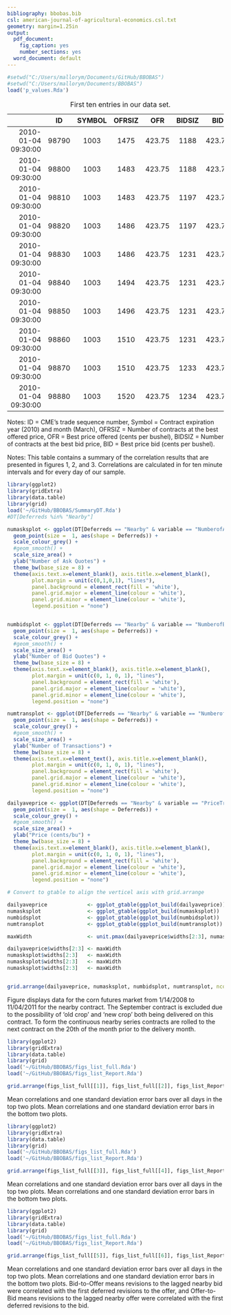 ```yaml
---
bibliography: bbobas.bib
csl: american-journal-of-agricultural-economics.csl.txt
geometry: margin=1.25in
output:
  pdf_document:
    fig_caption: yes
    number_sections: yes
  word_document: default
---
```




```r
#setwd("C:/Users/mallorym/Documents/GitHub/BBOBAS")
#setwd("C:/Users/mallorym/Documents/BBOBAS")
load('p_values.Rda')
```




|                    |  ID  |SYMBOL|OFRSIZ| OFR   |BIDSIZ| BID   |
|-------------------:|:-----:|:----:|:-----:|:-----:|:-----:|:-----:|
|  2010-01-04 09:30:00|  98790| 1003| 1475| 423.75| 1188| 423.75|
|  2010-01-04 09:30:00|  98800| 1003| 1483| 423.75| 1188| 423.75|
|  2010-01-04 09:30:00|  98810| 1003| 1483| 423.75| 1197| 423.75|
|  2010-01-04 09:30:00|  98820| 1003| 1486| 423.75| 1197| 423.75|
|  2010-01-04 09:30:00|  98830| 1003| 1486| 423.75| 1231| 423.75|
|  2010-01-04 09:30:00|  98840|1003|  1494|423.75|  1231|423.75|
|  2010-01-04 09:30:00|  98850| 1003| 1496| 423.75| 1231| 423.75|
|  2010-01-04 09:30:00|  98860| 1003| 1510| 423.75| 1231| 423.75|
|  2010-01-04 09:30:00|  98870| 1003| 1510| 423.75| 1233| 423.75|
|  2010-01-04 09:30:00|  98880| 1003| 1520| 423.75| 1234| 423.75|

: First ten entries in our data set.

Notes: ID = CME's trade sequence number, Symbol = Contract expiration year (2010) and month (March), OFRSIZ = Number of contracts at the best offered price, OFR = Best price offered (cents per bushel), BIDSIZ = Number of contracts at the best bid price, BID = Best price bid (cents per bushel).

\clearpage

<!--  
This is a table of p-values on the differences in the order of near, 1st, and 2nd deferred. But, we no longer show the contemporaneous-keep-zeros
case, so motivating this table doesn't seem to make sense. 
```r
library(knitr)
library(xtable)
#kTable(p_values, format = 'markdown')
#kTable(p_values)
t <- xtable(p_values, caption = "P-Values from Welch two-sample t-tests on differences in correlation means displayed in figure 1")
print.xtable(t, caption.placement = 'top', comment=FALSE )
```

Notes: H0: Equal means, H1: Unequal means. 'Near & 1' stands for the correlations between returns of the nearby quotes and returns of the first deferred quotes, 'Near & 2' stands for the correlations between returns of the nearby quotes and returns of the second deferred quotes, and 'Near & 3' stands for the correlations between returns of the nearby quotes and returns of the third deferred quotes. The columns labeled with the convention Near & 1 - Near & 2 contain p-values of a Welch two-sample t-test on differences in the means displayed in figure 2. 
-->


\begin{table*}[h]\centering
\caption{Correlations Calculated to Produce Figures 1, 2, and 3 }
\begin{tabular}{@{}cc|cc|cc@{}}
 \specialrule{1pt}{1pt}{1pt}
 \multicolumn{2}{c|}{Figure 2}                    & \multicolumn{2}{c|}{Figure 3}         & \multicolumn{2}{c}{Figure 4}      \\
 \multicolumn{2}{c|}{No Time Lag}           &\multicolumn{2}{c|}{Time Lag}               &\multicolumn{2}{c}{Time Lag}             \\
\multicolumn{2}{c|}{Correlation of Nearby and}           &\multicolumn{2}{c|}{Correlation of Nearby and 1 deffered}               &\multicolumn{2}{c}{Correlation of Nearby and 1 deffered}             \\

\hline
 Bid to Bid          & 1 deffered& Bid to Bid   & no time lag      & Bid to Offer & no time lag            \\
                     &2 deffered &              &1 second          &              &1 second          \\
                     &3 deffered &              &10 seconds        &              &10 seconds        \\
 Offer to Offer      & 1 deffered& Offer to Offer&  no time lag    &Offer to Bid  &  no time lag                \\
                     &2 deffered &              &1 second          &              &1 second          \\
                     &3 deffered &              &10 seconds        &              &10 seconds        \\
 Bid to Bid          &1 deffered & Bid to Bid   &  no time lag     & Bid to Offer & no time lag                 \\
 (Report)            &2 deffered &  (Report)    &1 second          & (Report)     &1 second          \\
                     &3 deffered &              &10 seconds        &              &10 seconds        \\
 Offer to Offer      & 1 deffered&Offer to Offer& no time lag      &Offer to Bid  & no time lag                  \\
 (Report)            &2 deffered &  (Report)     &1 second          & (Report)     &1 second          \\
                     &3 deffered &              &10 seconds        &              &10 seconds        \\
 \specialrule{1pt}{1pt}{1pt}
\end{tabular}
\end{table*}

     
Notes: This table contains a summary of the correlation results that are presented in figures 1, 2, and 3. Correlations are calculated in for ten minute intervals and for every day of our sample. 

\clearpage


```r
library(ggplot2)
library(gridExtra)
library(data.table)
library(grid)
load('~/GitHub/BBOBAS/SummaryDT.Rda')
#DT[Deferreds %in% "Nearby"]

numasksplot <- ggplot(DT[Deferreds == "Nearby" & variable == "NumberofAsks"], aes(TradeDate, value, colour=Deferreds, group=Deferreds)) +
  geom_point(size =  1, aes(shape = Deferreds)) +
  scale_colour_grey() +
  #geom_smooth() +
  scale_size_area() +
  ylab("Number of Ask Quotes") +
  theme_bw(base_size = 8) +
  theme(axis.text.x=element_blank(), axis.title.x=element_blank(),
        plot.margin = unit(c(0,1,0,1), "lines"),
        panel.background = element_rect(fill = 'white'), 
        panel.grid.major = element_line(colour = 'white'),
        panel.grid.minor = element_line(colour = 'white'),
        legend.position = "none") 


numbidsplot <- ggplot(DT[Deferreds == "Nearby" & variable == "NumberofBids"], aes(TradeDate, value, colour=Deferreds, group=Deferreds)) +
  geom_point(size =  1, aes(shape = Deferreds)) +
  scale_colour_grey() +
  #geom_smooth() +
  scale_size_area() +
  ylab("Number of Bid Quotes") +
  theme_bw(base_size = 8) +
  theme(axis.text.x=element_blank(), axis.title.x=element_blank(), 
        plot.margin = unit(c(0, 1, 0, 1), "lines"),
        panel.background = element_rect(fill = 'white'), 
        panel.grid.major = element_line(colour = 'white'),
        panel.grid.minor = element_line(colour = 'white'),
        legend.position = "none") 

numtransplot <- ggplot(DT[Deferreds == "Nearby" & variable == "NumberofTransactions"], aes(TradeDate, value, colour=Deferreds, group=Deferreds)) +
  geom_point(size =  1, aes(shape = Deferreds)) +
  scale_colour_grey() +
  #geom_smooth() +
  scale_size_area() +
  ylab("Number of Transactions") +
  theme_bw(base_size = 8) +
  theme(axis.text.x=element_text(), axis.title.x=element_blank(),
        plot.margin = unit(c(0, 1, 0, 1), "lines"),
        panel.background = element_rect(fill = 'white'), 
        panel.grid.major = element_line(colour = 'white'),
        panel.grid.minor = element_line(colour = 'white'),
        legend.position = "none") 

dailyaveprice <- ggplot(DT[Deferreds == "Nearby" & variable == "PriceTransaction"], aes(TradeDate, value, colour=Deferreds, group=Deferreds)) +
  geom_point(size =  1, aes(shape = Deferreds)) +
  scale_colour_grey() +
  #geom_smooth() +
  scale_size_area() +
  ylab("Price (cents/bu") +
  theme_bw(base_size = 8) +
  theme(axis.text.x=element_blank(), axis.title.x=element_blank(),
        plot.margin = unit(c(0, 1, 0, 1), "lines"),
        panel.background = element_rect(fill = 'white'), 
        panel.grid.major = element_line(colour = 'white'),
        panel.grid.minor = element_line(colour = 'white'),
        legend.position = "none") 

# Convert to gtable to align the verticel axis with grid.arrange

dailyaveprice             <- ggplot_gtable(ggplot_build(dailyaveprice))
numasksplot               <- ggplot_gtable(ggplot_build(numasksplot))
numbidsplot               <- ggplot_gtable(ggplot_build(numbidsplot))
numtransplot              <- ggplot_gtable(ggplot_build(numtransplot))

maxWidth                  <- unit.pmax(dailyaveprice$widths[2:3], numasksplot$widths[2:3], numasksplot$widths[2:3], numasksplot$widths[2:3])

dailyaveprice$widths[2:3] <- maxWidth
numasksplot$widths[2:3]   <- maxWidth
numasksplot$widths[2:3]   <- maxWidth
numasksplot$widths[2:3]   <- maxWidth


grid.arrange(dailyaveprice, numasksplot, numbidsplot, numtransplot, ncol=1, heights=c(2.6,2.6,2.6,2.7), widths=6.5)

```

Figure displays data for the corn futures market from 1/14/2008 to 11/04/2011 for the nearby contract. The September contract is excluded due to the possibility of 'old crop' and 'new crop' both being delivered on this contract. To form the continuous nearby series contracts are rolled to the next contract on the 20th of the month prior to the delivery month. 


\clearpage

```r
library(ggplot2)
library(gridExtra)
library(data.table)
library(grid)
load('~/GitHub/BBOBAS/figs_list_full.Rda')
load('~/GitHub/BBOBAS/figs_list_Report.Rda')

grid.arrange(figs_list_full[[1]], figs_list_full[[2]], figs_list_Report[[1]], figs_list_Report[[2]], ncol=1, heights=c(3,3,3,3.2), widths=6.5)

```

Mean correlations and one standard deviation error bars over all days in the top two plots. Mean correlations and one standard deviation error bars in the bottom two plots. 

\clearpage

```r
library(ggplot2)
library(gridExtra)
library(data.table)
library(grid)
load('~/GitHub/BBOBAS/figs_list_full.Rda')
load('~/GitHub/BBOBAS/figs_list_Report.Rda')

grid.arrange(figs_list_full[[3]], figs_list_full[[4]], figs_list_Report[[3]], figs_list_Report[[4]], ncol=1, heights=c(2.6,2.6,2.6,2.7), widths=6.5)

```

Mean correlations and one standard deviation error bars over all days in the top two plots. Mean correlations and one standard deviation error bars in the bottom two plots. 


\clearpage


```r
library(ggplot2)
library(gridExtra)
library(data.table)
library(grid)
load('~/GitHub/BBOBAS/figs_list_full.Rda')
load('~/GitHub/BBOBAS/figs_list_Report.Rda')

grid.arrange(figs_list_full[[5]], figs_list_full[[6]], figs_list_Report[[5]], figs_list_Report[[6]], ncol=1, heights=c(2.6,2.6,2.6,2.7), widths=6.5)

```

Mean correlations and one standard deviation error bars over all days in the top two plots. Mean correlations and one standard deviation error bars in the bottom two plots. Bid-to-Offer means revisions to the lagged nearby bid were correlated with the first deferred revisions to the offer, and Offer-to-Bid means revisions to the lagged nearby offer were correlated with the first deferred revisions to the bid. 



<!--
![](Bid_plot.png)
![](OFR_plot.png)
Figure 1. Contemporaneous Correlation with Nearby - Keep Zeros
-->

<!--
![](Bid_plot_no0s.png)
![](OFR_plot_no0s.png)
Figure 2. Contemporaneous Correlation with Nearby - No Zeros
-->

<!--
![](Bid_plot_report.png)
![](OFR_plot_report.png)
Figure 3. Contemporaneous Correlation with Nearby on USDA Report Days - Keep Zeros
-->

<!--
![](Bid_plot_no0s_report.png)
![](OFR_plot_no0s_report.png)
Figure 3. Contemporaneous Correlation with Nearby on USDA Report Days - No Zeros
-->

<!--
![](Bid_plot_timelag.png)
![](OFR_plot_timelag.png)
Figure 4. Contemporaneous and Time-lagged Correlations between the Nearby and One-deferred Contract
-->

<!--
![](Bid_plot_timelag_report.png)
![](OFR_plot_timelag_report.png)
Figure 5. Contemporaneous and Time-lagged Correlations between the Nearby and One-deferred Contract on USDA Report Days
-->


<!--
![](Bid_plot_timelag1N.png)
![](OFR_plot_timelag1N.png)
Figure 6. Contemporaneous and Time-lagged Correlations between the One-deferred Contract and Nearby (Price discovery in the distant) 
-->
<!--![](BIDOFR_plot.png)-->
<!--![](BIDOFR_plot_no0s.png)
![](OFRBID_plot_no0s.png)
Figure 7. Contemporaneous Correlations with Nearby Bid-to-Ask and Ask-to-Bid - Keep Zeros
-->
<!--
![](BIDOFR_plot_timelag.png)
![](OFRBID_plot_timelag.png)
Figure 8. Contemporaneous and Time-lagged Correlations with Nearby Bid-to-Ask and Ask-to-Bid - No Zeros
-->